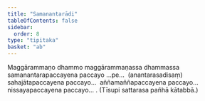 ```yaml
---
title: "Samanantarādi"
tableOfContents: false
sidebar:
  order: 8
type: "tipitaka"
basket: "ab"
---
```



<DynamicBreadcrumb />

<Division number="39">

<Paragraph number="2539">
Maggārammaṇo dhammo maggārammaṇassa dhammassa samanantarapaccayena paccayo …pe…  (anantarasadisaṃ) sahajātapaccayena paccayo…  aññamaññapaccayena paccayo…  nissayapaccayena paccayo… . (Tīsupi sattarasa pañhā kātabbā.)
</Paragraph>
</Division>